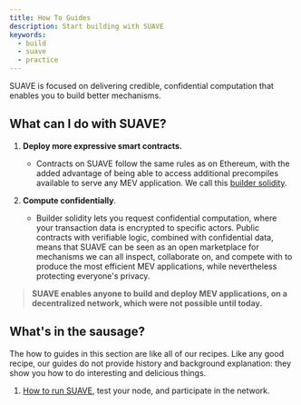 ```yaml
---
title: How To Guides
description: Start building with SUAVE
keywords:
  - build
  - suave
  - practice
---
```


SUAVE is focused on delivering credible, confidential computation that enables you to build better mechanisms.

## What can I do with SUAVE?

1. **Deploy more expressive smart contracts.** 
    - Contracts on SUAVE follow the same rules as on Ethereum, with the added advantage of being able to access additional precompiles available to serve any MEV application. We call this [builder solidity](/builder-solidity).

2. **Compute confidentially**. 
    - Builder solidity lets you request confidential computation, where your transaction data is encrypted to specific actors. Public contracts with verifiable logic, combined with confidential data, means that SUAVE can be seen as an open marketplace for mechanisms we can all inspect, collaborate on, and compete with to produce the most efficient MEV applications, while nevertheless protecting everyone's privacy.

> **SUAVE enables anyone to build and deploy MEV applications, on a decentralized network, which were not possible until today.**  

## What's in the sausage?

The how to guides in this section are like all of our recipes. Like any good recipe, our guides do not provide history and background explanation: they show you how to do interesting and delicious things. 

1. [How to run SUAVE](/how-to/run-suave), test your node, and participate in the network.